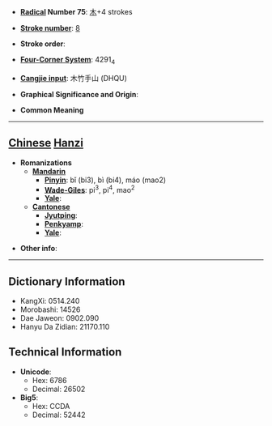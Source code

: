 * '''[[Wiktionary:Chinese radical index| Radical]] Number 75''': [[Wiktionary:Chinese radical index 木|木]]+4 strokes

* '''[[Wiktionary:Chinese total strokes index|Stroke number]]''': [[Wiktionary:Chinese total strokes index 8|8]]

* '''Stroke order''': 

* '''[[Wiktionary:Chinese four corner index|Four-Corner System]]''': 4291<sub>4</sub>

* '''[[Wiktionary:Chinese Cangjie index|Cangjie input]]''': 木竹手山 (DHQU)

* '''Graphical Significance and Origin''': 

* '''Common Meaning'''

----

== [[Chinese]] [[Hanzi]] ==

* '''Romanizations'''
** '''[[Mandarin]]'''
*** '''[[Pinyin]]''': bǐ (bi3), bì (bi4), máo (mao2)
*** '''[[Wade-Giles]]''': pi<sup>3</sup>, pi<sup>4</sup>, mao<sup>2</sup>
*** '''[[Yale]]''': 
** '''[[Cantonese]]'''
*** '''[[Jyutping]]''':
*** '''[[Penkyamp]]''': 
*** '''[[Yale]]''': 

* '''Other info''': 

----

== Dictionary Information ==

* KangXi: 0514.240
* Morobashi: 14526
* Dae Jaweon: 0902.090
* Hanyu Da Zidian: 21170.110

== Technical Information ==

* '''Unicode''':
** Hex: 6786
** Decimal: 26502
* '''Big5''':
** Hex: CCDA
** Decimal: 52442